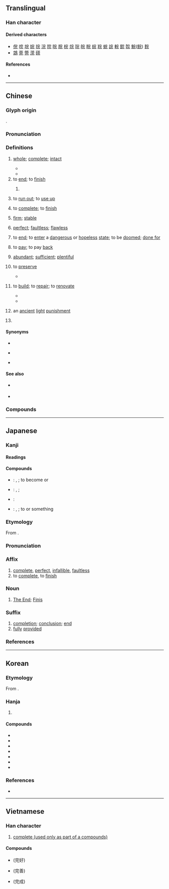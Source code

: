 {{also|宗}}
{{character info}}
==Translingual==
{{stroke order|strokes=7}}

===Han character===
{{Han char|rn=40|rad=宀|as=04|sn=7|four=30211|canj=JMMU|ids=⿱宀元}}

====Derived characters====
* [[俒]] [[唍]] [[垸]] [[㛡]] [[捖]] [[浣]] [[院]] [[晥]] [[脘]] [[梡]] [[烷]] [[琓]] [[皖]] [[睆]] [[綄]] [[羦]] [[䖾]] [[𧨎]] [[輐]] [[鋎]] [[䯘]] [[鯇]]([[鲩]]) [[䴷]]
* [[鵍]] [[莞]] [[筦]] [[𣻻]] [[𥕜]]

====References====
* {{Han ref|kx=0282.130|dkj=07079|dj=0555.010|hdz=20914.020|uh=5B8C|ud=23436|bh=A7B9|bd=42937}}

----

==Chinese==
{{zh-forms}}

===Glyph origin===
{{Han etym}}
{{Han compound|宀|t1=roof|元|ls=psc|c1=s|c2=p}}.

===Pronunciation===
{{zh-pron
|m=wán
|m-s=wan2
|c=jyun4
|g=uon4/fon4/yon4
|h=pfs=vàn/yèn/vòn;gd=van2
|h_note=vòn - “whole”
|j=van1
|mb=uǐng
|md=uòng
|mn=ml,jj,tw:oân
|mn-t=uang5/uêng5
|mn-t_note=uang5 - Shantou; uêng5 - Chaozhou
|w=3hhuoe
|x=onn2/yenn2
|mc=y
|oc=y
|ma=y
|cat=a,v,part,n,pn
}}

===Definitions===
{{zh-hanzi}}

# [[whole]]; [[complete]]; [[intact]]
#: {{zh-x|完好|intact}}
#* {{zh-x|城 入 ^趙 而 璧 留 ^秦；城 不 入，臣 請 完 璧 歸 ^趙。||ref=Shiji}}
#* {{zh-x|大人 豈 見 覆 巢 之 下，復 有 完 卵 乎？||ref=Shishuo Xinyu}}
# to [[end]]; to [[finish]]
#: {{zh-x|說 個 沒 完|to not stop talking}}
#: {{zh-x|噉 就 完 咗 喇{laa4}？|Is that all!? / It's over just like that?|C}}
## {{non-gloss definition|Used after a verb to indicate [[perfective aspect]] (action completion).}}
#: {{zh-x|食 完|done eating|C}}
#: {{zh-x|搞 完！|Done!|C}}
#: {{zh-x|你 的 作業 做 完 了 沒有？|Have you finished your homework?}}
#: {{zh-x|我 還 沒 說 完 呢。|I have not finished talking.}}
# to [[run out]]; to [[use up]]
#: {{zh-x|信紙 用 完 了|We are out of writing paper.}}
# to [[complete]]; to [[finish]]
#: {{zh-x|完工|to complete a project}}
#: {{zh-x|完稿|to finish a piece of writing}}
# {{lb|zh|obsolete}} [[firm]]; [[stable]]
# [[perfect]]; [[faultless]]; [[flawless]]
#: {{zh-x|完人|perfect person}}
# {{lb|zh|of life}} to [[end]]; to [[enter]] a [[dangerous]] or [[hopeless]] [[state]]; to be [[doomed]]; [[done for]]
# to [[pay]]; to pay [[back]]
#: {{zh-x|完稅|to pay taxes}}
# {{lb|zh|obsolete}} [[abundant]]; [[sufficient]]; [[plentiful]]
# {{lb|zh|literary}} to [[preserve]]
#* {{zh-x|不 賂 者 以 賂 者 喪。蓋 失 強援，不能 獨 完，故 曰 弊 在 賂 ^秦 也。||ref=11th century, {{w|Su Xun}}, {{lang|zh|[[s:zh:六國論 (蘇洵)|六國論]]}}|CL}}
# {{lb|zh|literary}} to [[build]]; to [[repair]]; to [[renovate]]
#* {{zh-x|溥 彼 ^韓 城，^燕{yān} 師 所 完。|Large is the wall of [the city of] Han,<br/>Built by the multitudes of Yan.|ref=Shijing}}
#* {{zh-x|父母 使 ^舜 完 廩，捐 階，^瞽 ^瞍 焚 廩。|His parents set Shun to repair a granary, to which, the ladder having been removed, Gu Sou set fire.|ref=Mencius}}
# {{lb|zh|historical}} an [[ancient]] [[light]] [[punishment]]
# {{surname|zh}}

====Synonyms====
* {{s|whole}}
{{zh-syn-saurus|完整}}
* {{s|Used after a verb}} {{zh-l|盡}}
* {{q|Cantonese}} {{sense|Used after a verb}} {{zh-l|嗮}}

====See also====
* {{sense|Used after a verb}} {{zh-l|了}}
* {{qualifier|Cantonese}} {{sense|Used after a verb}} {{l|yue|咗}}

===Compounds===
{{zh-der|完成|用完|完善|完美|完全|完整|完滿|完封|完畢|沒完沒了|沒了沒完|不完全是|不完全葉|乘凶完配|劉完素|完了|完事|完人|完備|完全中立|完全小學|完全就業|完全平方|完全打擊|完全數|完全比賽|完全燃燒|完全立方|完全肥料|完全花|完全葉|完全變態|完具|完卵|完好|完好如初|完好無缺|完婚|完完全全|完工|完房|完璧|完璧歸趙|完稅|完稅貨價|完稿|完竣|完糧|完結|完結篇|完美主義|完美無缺|完聚|完膚|完蛋|完足|完達山脈|完顏|完飯|未完|沒完|玩完|玩兒完|短褐不完|神完氣足|肌無完膚|衣不完采|補完|身無完膚|體無完膚|鹿裘不完|覆巢之下無完卵}}

{{zh-cat|Beginning}}

----

==Japanese==

===Kanji===
{{ja-kanji|grade=4|rs=宀04}}

====Readings====
{{ja-readings
|goon=がん
|kanon=かん
|kun=まった-い, まっと-う
}}

====Compounds====
{{der-top|Compounds}}
* {{ja-r|完%成|かん%せい}}: {{l|en|completion}}, {{l|en|finish}}; to become {{l|en|complete}} or {{l|en|finished}}
* {{ja-r|完%全|かん%ぜん}}: {{l|en|complete}}, {{l|en|perfect}}; {{l|en|faultless}}
* {{ja-r|完%品|かん%ぴん}}: {{l|en|faultless}} {{l|en|article}}
* {{ja-r|完%了|かん%りょう}}: {{l|en|completion}}, {{l|en|finish}}; to {{l|en|complete}} or {{l|en|finish}} something
{{der-bottom}}

===Etymology===
{{ja-kanjitab|かん|yomi=kanon}}
From {{der|ja|ltc|sort=かん|-}} {{ltc-l|完}}.

===Pronunciation===
{{ja-pron|かん|acc=1|acc_ref=DJR|y=kanon}}

===Affix===
{{ja-pos|affix|かん|hhira=くわん}}

# [[complete]], [[perfect]], [[infallible]], [[faultless]]
# to [[complete]], to [[finish]]

===Noun===
{{ja-noun|かん|hhira=くわん}}

# [[The End]]; [[finis|Finis]] {{q|used at the end of a novel, movie, etc.}}

===Suffix===
{{ja-pos|suffix|かん|hhira=くわん}}

# [[completion]]; [[conclusion]]; [[end]]
# [[fully]] [[provided]]

===References===
<references/>

----

==Korean==

===Etymology===
From {{der|ko|ltc|-}} {{ltc-l|完}}.

===Hanja===
{{ko-hanja-search}}
{{ko-hanja|완전하다|완전할|완}}

# {{hanja form of|완|[[complete]]; [[whole]]}}

====Compounds====
{{der-top3|Compounds}}
* {{ko-l|완전|[[complete]]; [[whole]]|完全}}
* {{ko-l|완성|[[completion]]|完成}}
* {{ko-l|완벽|[[perfection]]|完璧}}
* {{ko-l|완료|[[completion]]|完了}}
* {{ko-l|완결|[[conclusion]]|完結}}
* {{ko-l|완패|[[defeat]]|完敗}}
* {{ko-l|미완성|[[incompletion]]|未完成}}
{{der-bottom}}

===References===
* {{R:hanjadoc|2524}}

----

==Vietnamese==

===Han character===
{{vi-readings|reading=hoàn|rs=宀04}}

# [[complete (used only as part of a  compounds)]]

====Compounds====
* {{l|vi|hoàn hảo||[[successfully]] done, [[perfect]]}} (完好)
* {{l|vi|hoàn thiện||to [[complete]], to [[perfect]]}} (完善)
* {{l|vi|hoàn thành||to [[accomplish]], to [[finish]], to [[complete]]}} (完成)